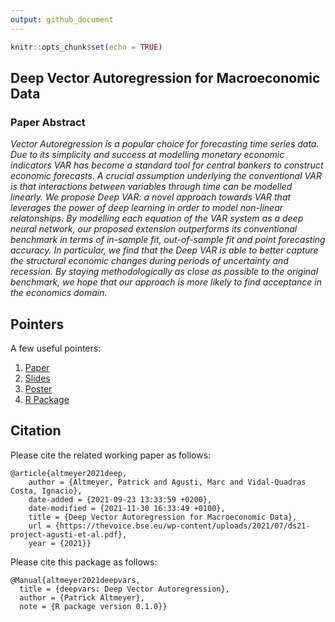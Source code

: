 ```yaml
---
output: github_document
---
```


```r
knitr::opts_chunk$set(echo = TRUE)
```

## Deep Vector Autoregression for Macroeconomic Data

### Paper Abstract

*Vector Autoregression is a popular choice for forecasting time series data. Due to its simplicity and success at modelling monetary economic indicators VAR has become a standard tool for central bankers to construct economic forecasts. A crucial assumption underlying the conventional VAR is that interactions between variables through time can be modelled linearly. We propose Deep VAR: a novel approach towards VAR that leverages the power of deep learning in order to model non-linear relatonships. By modelling each equation of the VAR system as a deep neural network, our proposed extension outperforms its conventional benchmark in terms of in-sample fit, out-of-sample fit and point forecasting accuracy. In particular, we find that the Deep VAR is able to better capture the structural economic changes during periods of uncertainty and recession. By staying methodologically as close as possible to the original benchmark, we hope that our approach is more likely to find acceptance in the economics domain.*

## Pointers

A few useful pointers:

1. [Paper](paper/paper.pdf)
2. [Slides](presentation/presentation.pdf)
3. [Poster](poster/poster.html)
4. [R Package](https://github.com/pat-alt/deepvars)

## Citation

Please cite the related working paper as follows:

```
@article{altmeyer2021deep,
	author = {Altmeyer, Patrick and Agusti, Marc and Vidal-Quadras Costa, Ignacio},
	date-added = {2021-09-23 13:33:59 +0200},
	date-modified = {2021-11-30 16:33:49 +0100},
	title = {Deep Vector Autoregression for Macroeconomic Data},
	url = {https://thevoice.bse.eu/wp-content/uploads/2021/07/ds21-project-agusti-et-al.pdf},
	year = {2021}}
```

Please cite this package as follows:

```
@Manual{altmeyer2021deepvars,
  title = {deepvars: Deep Vector Autoregression},
  author = {Patrick Altmeyer},
  note = {R package version 0.1.0}}
```

